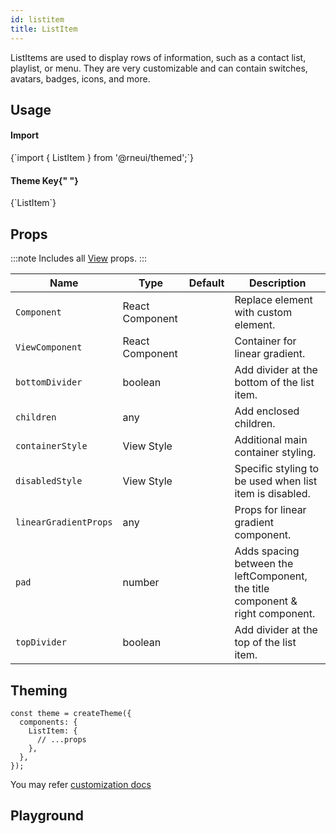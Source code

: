 ```yaml
---
id: listitem
title: ListItem
---
```



<IconsStyle />

ListItems are used to display rows of information, such as a contact list, playlist, or menu.
They are very customizable and can contain switches, avatars, badges, icons, and more.

## Usage

<div class="row inline-flex-center">
  <div class="col col--3">
    <h4>Import</h4>
  </div>
  <div class="col col--9">
    <CodeBlock>{`import { ListItem } from '@rneui/themed';`}</CodeBlock>
  </div>
  <div class="col col--3">
    <h4>
      Theme Key{" "}
      <a href="#theming">
        <BiInfoCircle />
      </a>
    </h4>
  </div>
  <div class="col col--9">
    <CodeBlock>{`ListItem`}</CodeBlock>
  </div>
</div>

<Usage />

## Props

:::note
Includes all [View](https://reactnative.dev/docs/view#props) props.
:::

<div class='table-responsive'>

| Name                  | Type            | Default | Description                                                                    |
| --------------------- | --------------- | ------- | ------------------------------------------------------------------------------ |
| `Component`           | React Component |         | Replace element with custom element.                                           |
| `ViewComponent`       | React Component |         | Container for linear gradient.                                                 |
| `bottomDivider`       | boolean         |         | Add divider at the bottom of the list item.                                    |
| `children`            | any             |         | Add enclosed children.                                                         |
| `containerStyle`      | View Style      |         | Additional main container styling.                                             |
| `disabledStyle`       | View Style      |         | Specific styling to be used when list item is disabled.                        |
| `linearGradientProps` | any             |         | Props for linear gradient component.                                           |
| `pad`                 | number          |         | Adds spacing between the leftComponent, the title component & right component. |
| `topDivider`          | boolean         |         | Add divider at the top of the list item.                                       |

</div>

## Theming

```tsx
const theme = createTheme({
  components: {
    ListItem: {
      // ...props
    },
  },
});
```

You may refer [customization docs](../customizing#theme)

## Playground

<Play />

